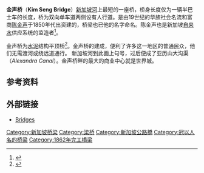'''金声桥'''（'''Kim Seng Bridge'''）[[新加坡河|新加坡河]]上最短的一座桥，桥身长度仅为一辆半巴士车的长度，桥为双向单车道两侧设有人行道。是由19世纪的华族社会名流和富商[[陈金声|陈金声]]于1850年代出资建的，桥梁也已他的名字命名。陈金声也是新加坡[[自来水|自来水]]供应系统的监造者<ref>{{Cite book|title=南洋文库闽侨古今名贤事略选辑|last=林金枝编；庄国土总主编|first=|publisher=桂林：广西师范大学出版社|year=2018.05|isbn=978-7-5598-0686-4|location=|pages=27}}</ref>。

金声桥为[[水泥|水泥]]结构平顶桥<ref>{{Cite book|title=新加坡史话|last=曾铁忱著|first=|publisher=黎明文化事业股份有限公司|year=1975.06|isbn=|location=|pages=287}}</ref>。金声桥的建成，便利了许多这一地区的普通民众，他们无需渡河或绕远道通行。 新加坡河到此画上句号，过后便成了亚历山大沟渠（''Alexandra Canal''）。金声桥畔的最大的商业中心就是世界城。

==参考资料==   
{{reflist}}

==外部链接==
*[https://web.archive.org/web/20070629090222/http://www1.moe.edu.sg/learn@/singaporerivertrail/sec/G041_Dunman_Sec/bridges.htm Bridges]
{{Bridges of Singapore River}}
{{Bridge-Stub}}
[[Category:新加坡桥梁|Category:新加坡桥梁]]
[[Category:梁桥|Category:梁桥]]
[[Category:新加坡公路橋|Category:新加坡公路橋]]
[[Category:冠以人名的桥梁|Category:冠以人名的桥梁]]
[[Category:1862年完工橋梁|Category:1862年完工橋梁]]
